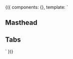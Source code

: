 
<Meta
title="Layouts"
decorators={[withKnobs]}
/>

<Preview>
  <Story name="Detail">
    {({
      components: {},
      template:   `
      <div>
        <h2>Masthead</h2>
        <h2>Tabs</h2>
      </div>
        `
      })}
  </Story>
</Preview>